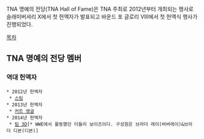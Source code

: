TNA 명예의 전당(TNA Hall of Fame)은 TNA 주최로 2012년부터 개최되는 행사로 슬래미버셔리 X에서 첫 헌액자가 발표되고 바운드 포 글로리 VIII에서 첫 헌액식 행사가 진행되었다.


[[목차]]

== TNA 명예의 전당 멤버 ==
=== 역대 헌액자 ===
 * 2012년 헌액자
  * [[스팅]]
 * 2013년 헌액자
  * [[커트 앵글]]
 * 2014년 헌액자
  * [[팀 3D]][* WWE에서 활동했던 더들리 보이즈이다. 구성원은 브라더 레이(버버레이)&브라더 디본(디본)]


